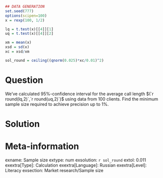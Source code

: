 ```r
## DATA GENERATION
set.seed(777)
options(scipen=100)
x = rexp(100, 1/2)

lq = t.test(x)[[4]][1]
uq = t.test(x)[[4]][2]

xm = mean(x)
xsd = sd(x)
xc = xsd/xm

sol_round = ceiling((qnorm(0.025)*xc/0.01)^2)
```

Question
========
We've  calculated 95\%-confidence interval for the average call length  $(`r round(lq,2)`,`r round(uq,2)`)$ using data from 100 clients. 
Find the minimum sample size required to achieve precision up to 1\%.


Solution
========


Meta-information
================
exname: Sample size
extype: num
exsolution: `r sol_round`
extol: 0.011
exextra[Type]: Calculation
exextra[Language]: Russian
exextra[Level]: Literacy
exsection: Market research/Sample size

